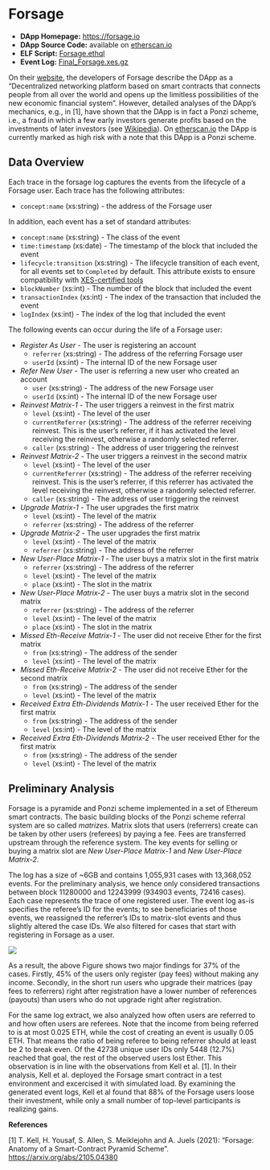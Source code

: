 # Forsage {#forsage}

- **DApp Homepage:** <https://forsage.io>
- **DApp Source Code:** available on [etherscan.io](https://etherscan.io/address/0x5acc84a3e955Bdd76467d3348077d003f00fFB97#code)
- **ELF Script:** [Forsage.ethql](./elf-scripts/Forsage.ethql)
- **Event Log:** [Final_Forsage.xes.gz](./data/Final_Forsage.xes.gz)

On their [website](https://forsage.io), the developers of Forsage describe the DApp as a "Decentralized networking platform based on smart contracts that connects people from all over the world and opens up the limitless possibilities of the new economic financial system". However, detailed analyses of the DApp's mechanics, e.g., in [1], have shown that the DApp is in fact a Ponzi scheme, i.e., a fraud in which a few early investors generate profits based on the investments of later investors (see [Wikipedia](https://en.wikipedia.org/wiki/Ponzi_scheme)). On [etherscan.io](https://etherscan.io/address/0x5acc84a3e955Bdd76467d3348077d003f00fFB97) the DApp is currently marked as high risk with a note that this DApp is a Ponzi scheme.

## Data Overview

Each trace in the forsage log captures the events from the lifecycle of a Forsage user. Each trace has the following attributes:

- ``concept:name`` (xs:string) - the address of the Forsage user

In addition, each event has a set of standard attributes:

- ``concept:name`` (xs:string) - The class of the event
- ``time:timestamp`` (xs:date) - The timestamp of the block that included the event
- ``lifecycle:transition`` (xs:string) - The lifecycle transition of each event, for all events set to ``Completed`` by default. This attribute exists to ensure compatibility with [XES-certified tools](https://www.tf-pm.org/resources/xes-standard/for-vendors/certification)
- ``blockNumber`` (xs:int) - The number of the block that included the event
- ``transactionIndex`` (xs:int) - The index of the transaction that included the event
- ``logIndex`` (xs:int) - The index of the log that included the event

The following events can occur during the life of a Forsage user: 

- *Register As User* - The user is registering an account 
  - ``referrer`` (xs:string) - The address of the referring Forsage user
  - ``userId`` (xs:int) - The internal ID of the new Forsage user
- *Refer New User* - The user is referring a new user who created an account
  - ``user`` (xs:string) - The address of the new Forsage user
  - ``userId`` (xs:int) - The internal ID of the new Forsage user
- *Reinvest Matrix-1* - The user triggers a reinvest in the first matrix
  - ``level`` (xs:int) - The level of the user
  - ``currentReferrer`` (xs:string) - The address of the referrer receiving reinvest. This is the user’s referrer, if it has activated the level receiving the reinvest, otherwise a randomly selected referrer.
  - ``caller`` (xs:string) - The address of user triggering the reinvest
- *Reinvest Matrix-2* - The user triggers a reinvest in the second matrix
  - ``level`` (xs:int) - The level of the user
  - ``currentReferrer`` (xs:string) - The address of the referrer receiving reinvest. This is the user’s referrer, if this referrer has activated the level receiving the reinvest, otherwise a randomly selected referrer.
  - ``caller`` (xs:string) - The address of user triggering the reinvest
- *Upgrade Matrix-1* - The user upgrades the first matrix
  - ``level`` (xs:int) - The level of the matrix
  - ``referrer`` (xs:string) - The address of the referrer
- *Upgrade Matrix-2* - The user upgrades the first matrix
  - ``level`` (xs:int) - The level of the matrix
  - ``referrer`` (xs:string) - The address of the referrer
- *New User-Place Matrix-1* - The user buys a matrix slot in the first matrix
  - ``referrer`` (xs:string) - The address of the referrer
  - ``level`` (xs:int) - The level of the matrix
  - ``place`` (xs:int) - The slot in the matrix
- *New User-Place Matrix-2* - The user buys a matrix slot in the second matrix
  - ``referrer`` (xs:string) - The address of the referrer
  - ``level`` (xs:int) - The level of the matrix
  - ``place`` (xs:int) - The slot in the matrix
- *Missed Eth-Receive Matrix-1* - The user did not receive Ether for the first matrix
  - ``from`` (xs:string) - The address of the sender
  - ``level`` (xs:int) - The level of the matrix
- *Missed Eth-Receive Matrix-2* - The user did not receive Ether for the second matrix
  - ``from`` (xs:string) - The address of the sender
  - ``level`` (xs:int) - The level of the matrix
- *Received Extra Eth-Dividends Matrix-1* - The user received Ether for the first matrix
  - ``from`` (xs:string) - The address of the sender
  - ``level`` (xs:int) - The level of the matrix
- *Received Extra Eth-Dividends Matrix-2* - The user received Ether for the first matrix
  - ``from`` (xs:string) - The address of the sender
  - ``level`` (xs:int) - The level of the matrix

## Preliminary Analysis

Forsage is a pyramide and Ponzi scheme implemented in a set of Ethereum smart contracts. The basic building blocks of the Ponzi scheme referral system are so called *matrizes*. Matrix slots that users (referrers) create can be taken by other users (referees) by paying a fee. Fees are transferred upstream through the reference system. The key events for selling or buying a matrix slot are *New User-Place Matrix-1* and *New User-Place Matrix-2*.

The log has a size of ~6GB and contains 1,055,931 cases with 13,368,052 events. For the preliminary analysis, we hence only considered transactions between block 11280000 and 12243999 (934903 events, 72416 cases). Each case represents the trace of one registered user. The event log as-is specifies the referee’s ID for the \textit{New User-Place Matrix-1/2} events; to see beneficiaries of those events, we reassigned the referrer’s IDs to matrix-slot events and thus slightly altered the case IDs. We also filtered for cases that start with registering in Forsage as a user.


![](./figures/Forsage_DFG.png)

As a result, the above Figure shows two major findings for 37\% of the cases. Firstly, 45\% of the users only register (pay fees) without making any income. Secondly, in the short run users who upgrade their matrices (pay fees to referrers) right after registration have a lower number of references (payouts) than users who do not upgrade right after registration.

For the same log extract, we also analyzed how often users are referred to and how often users are referees. Note that the income from being referred to is at most 0.025 ETH, while the cost of creating an event is usually 0.05 ETH. That means the ratio of being referee to being referrer should at least be 2 to break even. Of the 42738 unique user IDs only 5448 (12.7\%) reached that goal, the rest of the observed users lost Ether. This observation is in line with the observations from Kell et al. [1]. In their analysis, Kell et al. deployed the Forsage smart contract in a test environment and excercised it with simulated load. By examining the generated event logs, Kell et al found that 88% of the Forsage users loose their investment, while only a small number of top-level participants is realizing gains.


**References**


[1] T. Kell, H. Yousaf, S. Allen, S. Meiklejohn and A. Juels (2021): "Forsage: Anatomy of a Smart-Contract Pyramid Scheme". <https://arxiv.org/abs/2105.04380>
